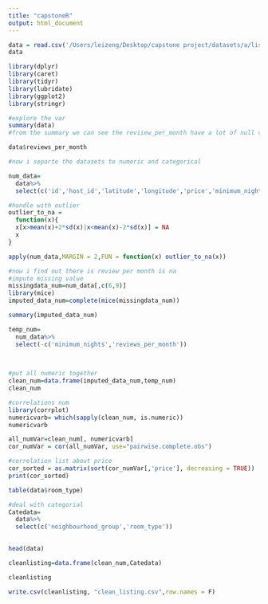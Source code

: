 ```yaml
---
title: "capstoneR"
output: html_document
---
```


```r
data = read.csv('/Users/leizeng/Desktop/capstone project/datasets/a/listings-2.csv',stringsAsFactors = T )
data
```
```r
library(dplyr)
library(caret)
library(tidyr)
library(lubridate)
library(ggplot2)
library(stringr)
```


```r
#explore the var
summary(data)
#from the summary we can see the reviiew_per_month have a lot of null value
```

```r
data$reviews_per_month
```


```r
#now i separte the datasets to numeric and categorical 

num_data=
  data%>%
  select(c('id','host_id','latitude','longitude','price','minimum_nights','number_of_reviews','last_review','reviews_per_month','calculated_host_listings_count','availability_365'))
```

```r
#handle with outlier
outlier_to_na = 
  function(x){
  x[x>mean(x)+2*sd(x)|x<mean(x)-2*sd(x)] = NA
  x
}

apply(num_data,MARGIN = 2,FUN = function(x) outlier_to_na(x))
```




```r
#now i find out there is review per month is na 
#impute missing value
missingdata_num=num_data[,c(6,9)]
library(mice)
imputed_data_num=complete(mice(missingdata_num))
```

```r
summary(imputed_data_num)
```

```r
temp_num=
  num_data%>%
  select(-c('minimum_nights','reviews_per_month'))
  
  
```

```r
#put all numeric together
clean_num=data.frame(imputed_data_num,temp_num)
clean_num

```
```r
#correlations num
library(corrplot)
numericvarb= which(sapply(clean_num, is.numeric)) 
numericvarb
```

```r
all_numVar=clean_num[, numericvarb]
cor_numVar = cor(all_numVar, use="pairwise.complete.obs")
```

```r
#correlation list about price
cor_sorted = as.matrix(sort(cor_numVar[,'price'], decreasing = TRUE))
print(cor_sorted)
```

```r
table(data$room_type)
```


```r
#deal with categorial
Catedata=
  data%>%
  select(c('neighbourhood_group','room_type'))
  
```

```r
head(data)
```
```r
cleanlisting=data.frame(clean_num,Catedata)
```
```r
cleanlisting
```

```r
write.csv(cleanlisting, "clean_listing.csv",row.names = F)
```

